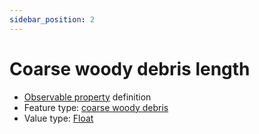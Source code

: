 ```yaml
---
sidebar_position: 2
---
```



# Coarse woody debris length

- [Observable property](/viewers/dawe-vocabs?uri=https://linked.data.gov.au/def/nrm/b15f883b-c2e7-408e-8146-3754bbd5693f) definition
- Feature type: [coarse woody debris](http://linked.data.gov.au/def/tern-cv/c001183f-c6b5-4162-8de9-0c7ed0eb3bfe)
- Value type: [Float](https://w3id.org/tern/ontologies/tern/Float)


<Example protocolModule="coarse-woody-debris-plot-measures" observableProperty="https://linked.data.gov.au/def/nrm/b15f883b-c2e7-408e-8146-3754bbd5693f" />
